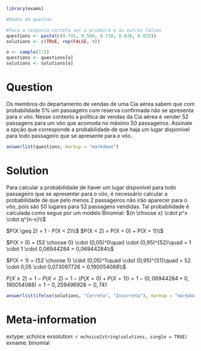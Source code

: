 ```r
library(exams)
```

```r
#Dados da questao

#Faca a resposta correta ser a primeira e as outras falsas
questions <- paste(c(0.741, 0.500, 0.738, 0.830, 0.835))
solutions <- c(TRUE, rep(FALSE, 4))

o <- sample(1:5)
questions <- questions[o]
solutions <- solutions[o]
```

Question
========
Os membros do departamento de vendas de uma Cia aérea sabem que com probabilidade 5% um passageiro com reserva confirmada não se apresenta para o vôo. Nesse contexto a política de vendas da Cia aérea é vender 52 passagens para um vôo que acomoda no máximo 50 passageiros. Assinale a opção que corresponde a probabilidade de que haja um lugar disponível para todo passageiro que se apresente para o vôo.


```r
answerlist(questions, markup = "markdown")
```

Solution
========
Para calcular a probabilidade de haver um lugar disponível para todo passageiro que se apresentar para o vôo, é necessário calcular a probabilidade de que pelo menos 2 passageiros não irão aparecer para o vôo, pois são 50 lugares para 52 passagens vendidas. Tal probabilidade é calculada como segue por um modelo Binomial: ${n \choose x} \cdot p^x \cdot q^{n-x}\\$

$P(X \geq 2) = 1 - P(X < 2)\\$
$P(X < 2) = P(X = 0) + P(X = 1)\\$

$P(X = 0) = {52 \choose 0} \cdot (0,05)^0\quad \cdot (0,95)^{52}\quad = 1 \cdot 1 \cdot 0,06944284 = 0,06944284\\$

$P(X = 1) = {52 \choose 1} \cdot (0,05)^1\quad \cdot (0,95)^{51}\quad = 52 \cdot 0,05 \cdot 0,073097726 = 0,190054088\\$

$P(X \geq 2) = 1 - P(X < 2) = 1 - (P(X = 0) + P(X = 1)) = 1 - (0,06944284 + 0,190054088) = 1 - 0,259496928 = 0,741$


```r
answerlist(ifelse(solutions, "Correta", "Incorreta"), markup = "markdown")
```

Meta-information
================
extype: schoice
exsolution: `r mchoice2string(solutions, single = TRUE)`
exname: binomial

